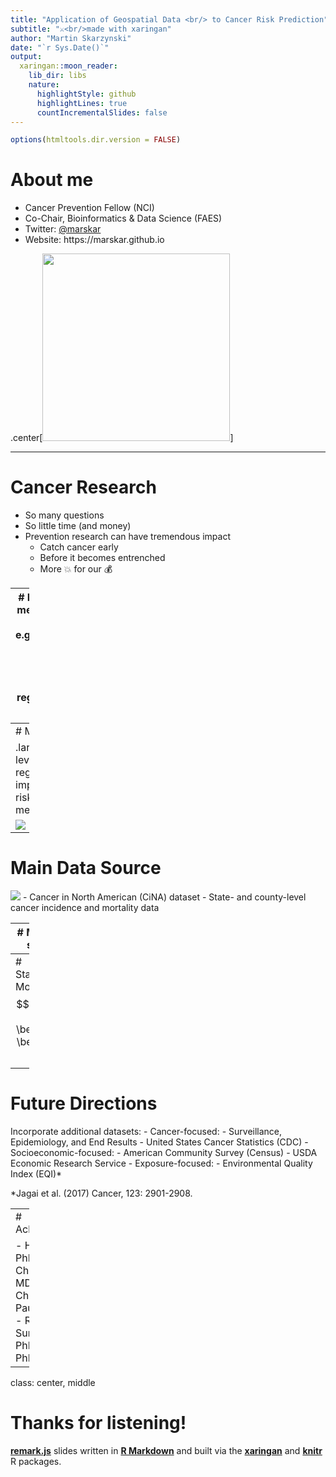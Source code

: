 ```yaml
---
title: "Application of Geospatial Data <br/> to Cancer Risk Prediction"
subtitle: "⚔<br/>made with xaringan"
author: "Martin Skarzynski"
date: "`r Sys.Date()`"
output:
  xaringan::moon_reader:
    lib_dir: libs
    nature:
      highlightStyle: github
      highlightLines: true
      countIncrementalSlides: false
---
```


<style type="text/css">
.remark-slide-content {
    font-size: 28px;
    padding: 1em 4em 1em 4em;
}
.large { font-size: 130% }
</style>


```r
options(htmltools.dir.version = FALSE)
```
# About me

- Cancer Prevention Fellow (NCI)
- Co-Chair, Bioinformatics & Data Science (FAES)
- Twitter: [@marskar](https://twitter.com/marskar)
- Website: https://marskar.github.io

.center[<img src='https://pbs.twimg.com/profile_images/1031975007214346245/vp0tsDy5_400x400.jpg' width='300px'></img>]

---

# Cancer Research
- So many questions
- So little time (and money)
- Prevention research can have tremendous impact
    - Catch cancer early
    - Before it becomes entrenched
    - More 💥 for our 💰


---
# Data Collection methods
- Active
    - e.g. Observational Studies
    - Expensive
- Passive
    - e.g. Cancer registry
    - More 💥 for our 💰

Common challenges:
- Data access
- Combining data from various sources
- Integrating data into risk predition models

---
# Main question

.large[How can we leverage cancer registry data to improve cancer risk prediction methods?]

![](https://20tqtx36s1la18rvn82wcmpn-wpengine.netdna-ssl.com/wp-content/uploads/2018/04/vpr-2.png)


---
# Main Data Source

![](https://20tqtx36s1la18rvn82wcmpn-wpengine.netdna-ssl.com/wp-content/uploads/2016/10/naaccr-logo-1.png)
- Cancer in North American (CiNA) dataset
- State- and county-level cancer incidence and mortality data


---
# Money slide

Map of the US with distribution of cancer risk.
![](https://mgimond.github.io/ES218/Week12a_files/figure-html/unnamed-chunk-32-1.png)

---
# Statistical Model
$$ \Huge y = \beta_0 + \beta_1 x $$

---
# Future Directions

Incorporate additional datasets:
- Cancer-focused:
    - Surveillance, Epidemiology, and End Results
    - United States Cancer Statistics (CDC)
- Socioeconomic-focused:
    - American Community Survey (Census)
    - USDA Economic Research Service
- Exposure-focused:
    - Environmental Quality Index (EQI)*

*Jagai et al. (2017) Cancer, 123: 2901-2908.

---
# Acknowledgement

- Hormuzd Katki, PhD (preceptor)
- Christine Berg, MD
- Anil Chaturvedi, PhD
- Paul Pinsky, PhD
- Ronald M. Summers, MD, PhD
- Li Cheung, PhD

---

class: center, middle

# Thanks for listening!

[**remark.js**](https://remarkjs.com) slides written in [**R Markdown**](https://rmarkdown.rstudio.com) and built via the [**xaringan**](https://github.com/yihui/xaringan) and [**knitr**](http://yihui.name/knitr) R packages.
